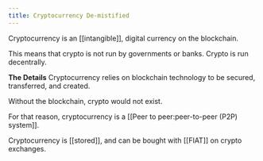 ```yaml
---
title: Cryptocurrency De-mistified
---
```


Cryptocurrency is an [[intangible]], digital currency on the blockchain.

This means that crypto is not run by governments or banks. Crypto is run decentrally.

**The Details**
Cryptocurrency relies on blockchain technology to be secured, transferred, and created.

Without the blockchain, crypto would not exist.

For that reason, cryptocurrency is a [[Peer to peer:peer-to-peer (P2P) system]].

Cryptocurrency is [[stored]], and can be bought with [[FIAT]] on crypto exchanges.
